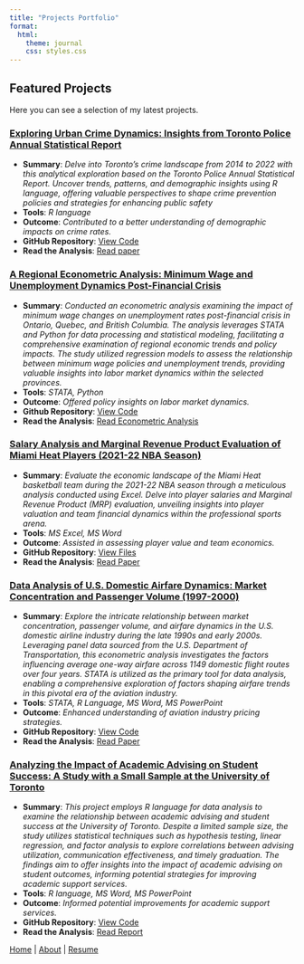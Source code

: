 ```yaml
---
title: "Projects Portfolio"
format: 
  html:
    theme: journal
    css: styles.css
---
```


## Featured Projects

Here you can see a selection of my latest projects.

### <a href="https://github.com/Yusuf365/Victim_Crime_data_analysis.git"> Exploring Urban Crime Dynamics: Insights from Toronto Police Annual Statistical Report </a>

* **Summary**: *Delve into Toronto's crime landscape from 2014 to 2022 with this analytical exploration based on the Toronto Police Annual Statistical Report. Uncover trends, patterns, and demographic insights using R language, offering valuable perspectives to shape crime prevention policies and strategies for enhancing public safety*
* **Tools**: *R language*
* **Outcome**: *Contributed to a better understanding of demographic impacts on crime rates.*
* **GitHub Repository**: [View Code](https://github.com/Yusuf365/Victim_Crime_data_analysis.git)
* **Read the Analysis**: [Read paper](https://github.com/Yusuf365/Victim_Crime_data_analysis/blob/6687795ff467b32f661bcaba9685239f97ea24a3/outputs/paper/paper.pdf)




### <a href="https://github.com/Yusuf365/My-Portfolio.github.io/tree/dca3168754a397dd1e3db9d59ab1c14f3cbce691/Project%201/"> A Regional Econometric Analysis:  Minimum Wage and Unemployment Dynamics Post-Financial Crisis</a>
* **Summary**: *Conducted an econometric analysis examining the impact of minimum wage changes on unemployment rates post-financial crisis in Ontario, Quebec, and British Columbia. The analysis leverages STATA and Python for data processing and statistical modeling, facilitating a comprehensive examination of regional economic trends and policy impacts. The study utilized regression models to assess the relationship between minimum wage policies and unemployment trends, providing valuable insights into labor market dynamics within the selected provinces.*
* **Tools**: *STATA, Python*
* **Outcome**: *Offered policy insights on labor market dynamics.*
* **Github Repository**: [View Code](https://github.com/Yusuf365/My-Portfolio.github.io/tree/dca3168754a397dd1e3db9d59ab1c14f3cbce691/Project%201)
* **Read the Analysis**: [Read Econometric Analysis](https://github.com/Yusuf365/My-Portfolio.github.io/blob/dca3168754a397dd1e3db9d59ab1c14f3cbce691/Project%201/A%20Regional%20Econometric%20Analysis%20%20Minimum%20Wage%20and%20Unemployment%20Dynamics%20Post-Financial%20Crisis.pdf)





### <a href="https://github.com/Yusuf365/My-Portfolio.github.io/tree/dca3168754a397dd1e3db9d59ab1c14f3cbce691/Project%202/"> Salary Analysis and Marginal Revenue Product Evaluation of Miami Heat Players (2021-22 NBA Season)</a>
* **Summary**: *Evaluate the economic landscape of the Miami Heat basketball team during the 2021-22 NBA season through a meticulous analysis conducted using Excel. Delve into player salaries and Marginal Revenue Product (MRP) evaluation, unveiling insights into player valuation and team financial dynamics within the professional sports arena.*
* **Tools**: *MS Excel, MS Word*
* **Outcome**: *Assisted in assessing player value and team economics.*
* **GitHub Repository**: [View Files](https://github.com/Yusuf365/My-Portfolio.github.io/tree/dca3168754a397dd1e3db9d59ab1c14f3cbce691/Project%202)
* **Read the Analysis**: [Read Paper](https://github.com/Yusuf365/My-Portfolio.github.io/blob/dca3168754a397dd1e3db9d59ab1c14f3cbce691/Project%202/Salary%20Analysis%20and%20Marginal%20Revenue%20Product%20Evaluation%20of%20Miami%20Heat%20Players%20(2021-22%20NBA%20Season).pdf)



### <a href="https://github.com/Yusuf365/My-Portfolio.github.io/tree/dca3168754a397dd1e3db9d59ab1c14f3cbce691/Project%203/"> Data Analysis of U.S. Domestic Airfare Dynamics: Market Concentration and Passenger Volume (1997-2000)</a>
* **Summary**: *Explore the intricate relationship between market concentration, passenger volume, and airfare dynamics in the U.S. domestic airline industry during the late 1990s and early 2000s. Leveraging panel data sourced from the U.S. Department of Transportation, this econometric analysis investigates the factors influencing average one-way airfare across 1149 domestic flight routes over four years. STATA is utilized as the primary tool for data analysis, enabling a comprehensive exploration of factors shaping airfare trends in this pivotal era of the aviation industry.*
* **Tools**: *STATA, R Language, MS Word, MS PowerPoint*
* **Outcome**: *Enhanced understanding of aviation industry pricing strategies.*
* **GitHub Repository**: [View Code](https://github.com/Yusuf365/My-Portfolio.github.io/tree/dca3168754a397dd1e3db9d59ab1c14f3cbce691/Project%203)
* **Read the Analysis**: [Read Paper](https://github.com/Yusuf365/My-Portfolio.github.io/blob/dca3168754a397dd1e3db9d59ab1c14f3cbce691/Project%203/Data%20Analysis%20of%20U.S.%20Domestic%20Airfare%20Dynamics%20Market%20Concentration%20and%20Passenger%20Volume%20(1997-2000).pdf)





### <a href="https://github.com/Yusuf365/My-Portfolio.github.io/tree/3e913af6790652dc3fd10858a049aa2b0b77ae1f/Project%204/"> Analyzing the Impact of Academic Advising on Student Success: A Study with a Small Sample at the University of Toronto </a>

* **Summary**: *This project employs R language for data analysis to examine the relationship between academic advising and student success at the University of Toronto. Despite a limited sample size, the study utilizes statistical techniques such as hypothesis testing, linear regression, and factor analysis to explore correlations between advising utilization, communication effectiveness, and timely graduation. The findings aim to offer insights into the impact of academic advising on student outcomes, informing potential strategies for improving academic support services.*
* **Tools**: *R language, MS Word, MS PowerPoint*
* **Outcome**: *Informed potential improvements for academic support services.*
* **GitHub Repository**: [View Code](https://github.com/Yusuf365/My-Portfolio.github.io/tree/3e913af6790652dc3fd10858a049aa2b0b77ae1f/Project%204)
* **Read the Analysis**: [Read Report](https://github.com/Yusuf365/My-Portfolio.github.io/tree/3e913af6790652dc3fd10858a049aa2b0b77ae1f/Project%204)







[Home](index.html) | [About](about.html) | [Resume](Mohammed Yusuf Shaikh Resume_Porfolio.pdf)
